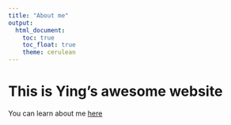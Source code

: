 ```yaml
---
title: "About me"
output: 
  html_document:
    toc: true
    toc_float: true
    theme: cerulean
---
```


# This is Ying's awesome website

You can learn about me [here](about.html)